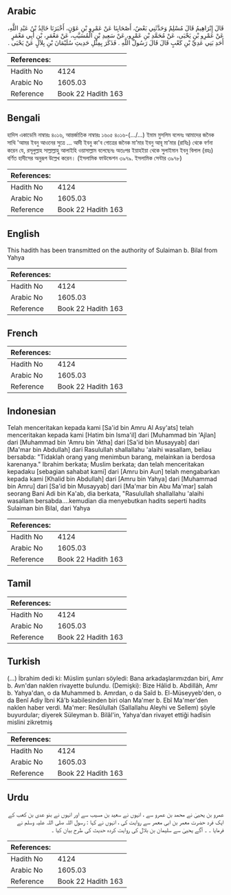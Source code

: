 ## Arabic


<div dir="rtl" lang="ar" style={{fontSize:'larger',backgroundColor:'#f8f9fa',padding:20}}>
قَالَ إِبْرَاهِيمُ قَالَ مُسْلِمٌ وَحَدَّثَنِي بَعْضُ، أَصْحَابِنَا عَنْ عَمْرِو بْنِ عَوْنٍ، أَخْبَرَنَا خَالِدُ بْنُ عَبْدِ اللَّهِ، عَنْ عَمْرِو بْنِ يَحْيَى، عَنْ مُحَمَّدِ بْنِ عَمْرٍو، عَنْ سَعِيدِ بْنِ الْمُسَيَّبِ، عَنْ مَعْمَرِ، بْنِ أَبِي مَعْمَرٍ أَحَدِ بَنِي عَدِيِّ بْنِ كَعْبٍ قَالَ قَالَ رَسُولُ اللَّهِ ‏.‏ فَذَكَرَ بِمِثْلِ حَدِيثِ سُلَيْمَانَ بْنِ بِلاَلٍ عَنْ يَحْيَى ‏.‏
</div>
<div style={{backgroundColor:'#f8f9fa',padding:20, marginBottom: 10}}><table> <thead> <tr> <th>References:</th> <th></th> </tr> </thead> <tbody><tr><td>Hadith No</td><td>4124</td></tr><tr><td>Arabic No</td><td>1605.03</td></tr><tr><td>Reference</td><td>Book 22 Hadith 163</td></tr></tbody></table></div>

## Bengali


<div dir="ltr" lang="bn" style={{fontSize:'larger',backgroundColor:'#f8f9fa',padding:20}}>
হাদিস একাডেমি নাম্বারঃ ৪০১৬, আন্তর্জাতিক নাম্বারঃ ১৬০৫ ৪০১৬-(.../...) ইমাম মুসলিম বলেনঃ আমাদের জনৈক সাথি 'আমর ইবনু আওনের সুত্রে ... আদী ইবনু কা'ব গোত্রের জনৈক মা’মার ইবনু আবূ মা’মার (রাযিঃ) থেকে বর্ণনা করেন যে, রসূলুল্লাহ সাল্লাল্লাহু আলাইহি ওয়াসাল্লাম বলেছেনঃ অতঃপর ইয়াহইয়া থেকে সুলাইমান ইবনু বিলাল (রহঃ) বর্ণিত হাদীসের অনুরূপ উল্লেখ করেন। (ইসলামিক ফাউন্ডেশন ৩৯৭৯. ইসলামিক সেন্টার ৩৯৭৮)
</div>
<div style={{backgroundColor:'#f8f9fa',padding:20, marginBottom: 10}}><table> <thead> <tr> <th>References:</th> <th></th> </tr> </thead> <tbody><tr><td>Hadith No</td><td>4124</td></tr><tr><td>Arabic No</td><td>1605.03</td></tr><tr><td>Reference</td><td>Book 22 Hadith 163</td></tr></tbody></table></div>

## English


<div dir="ltr" lang="en" style={{fontSize:'larger',backgroundColor:'#f8f9fa',padding:20}}>
This hadith has been transmitted on the authority of Sulaiman b. Bilal from Yahya
</div>
<div style={{backgroundColor:'#f8f9fa',padding:20, marginBottom: 10}}><table> <thead> <tr> <th>References:</th> <th></th> </tr> </thead> <tbody><tr><td>Hadith No</td><td>4124</td></tr><tr><td>Arabic No</td><td>1605.03</td></tr><tr><td>Reference</td><td>Book 22 Hadith 163</td></tr></tbody></table></div>

## French


<div dir="ltr" lang="fr" style={{fontSize:'larger',backgroundColor:'#f8f9fa',padding:20}}>

</div>
<div style={{backgroundColor:'#f8f9fa',padding:20, marginBottom: 10}}><table> <thead> <tr> <th>References:</th> <th></th> </tr> </thead> <tbody><tr><td>Hadith No</td><td>4124</td></tr><tr><td>Arabic No</td><td>1605.03</td></tr><tr><td>Reference</td><td>Book 22 Hadith 163</td></tr></tbody></table></div>

## Indonesian


<div dir="ltr" lang="id" style={{fontSize:'larger',backgroundColor:'#f8f9fa',padding:20}}>
Telah menceritakan kepada kami [Sa'id bin Amru Al Asy'ats] telah menceritakan kepada kami [Hatim bin Isma'il] dari [Muhammad bin 'Ajlan] dari [Muhammad bin 'Amru bin 'Atha] dari [Sa'id bin Musayyab] dari [Ma'mar bin Abdullah] dari Rasulullah shallallahu 'alaihi wasallam, beliau bersabda: "Tidaklah orang yang menimbun barang, melainkan ia berdosa karenanya." Ibrahim berkata; Muslim berkata; dan telah menceritakan kepadaku [sebagian sahabat kami] dari [Amru bin Aun] telah mengabarkan kepada kami [Khalid bin Abdullah] dari [Amru bin Yahya] dari [Muhammad bin Amru] dari [Sa'id bin Musayyab] dari [Ma'mar bin Abu Ma'mar] salah seorang Bani Adi bin Ka'ab, dia berkata, "Rasulullah shallallahu 'alaihi wasallam bersabda….kemudian dia menyebutkan hadits seperti hadits Sulaiman bin Bilal, dari Yahya
</div>
<div style={{backgroundColor:'#f8f9fa',padding:20, marginBottom: 10}}><table> <thead> <tr> <th>References:</th> <th></th> </tr> </thead> <tbody><tr><td>Hadith No</td><td>4124</td></tr><tr><td>Arabic No</td><td>1605.03</td></tr><tr><td>Reference</td><td>Book 22 Hadith 163</td></tr></tbody></table></div>

## Tamil


<div dir="ltr" lang="ta" style={{fontSize:'larger',backgroundColor:'#f8f9fa',padding:20}}>

</div>
<div style={{backgroundColor:'#f8f9fa',padding:20, marginBottom: 10}}><table> <thead> <tr> <th>References:</th> <th></th> </tr> </thead> <tbody><tr><td>Hadith No</td><td>4124</td></tr><tr><td>Arabic No</td><td>1605.03</td></tr><tr><td>Reference</td><td>Book 22 Hadith 163</td></tr></tbody></table></div>

## Turkish


<div dir="ltr" lang="tr" style={{fontSize:'larger',backgroundColor:'#f8f9fa',padding:20}}>
(…) İbrahim dedi ki: Müslim şunları söyledi: Bana arkadaşlarımızdan biri, Amr b. Avn'dan naklen rivayette bulundu. (Demişki): Bize Hâlid b. Abdillâh, Amr b. Yahya'dan, o da Muhammed b. Amrdan, o da Saîd b. El-Müseyyeb'den, o da Benî Adiy İbni Kâ'b kabilesinden biri olan Ma'mer b. Ebî Ma'mer'den naklen haber verdi. Ma'mer: Resûlullah (Sallallahu Aleyhi ve Sellem) şöyle buyurdular; diyerek Süleyman b. Bilâl'in, Yahya'dan rivayet ettiği hadîsin mislini zikretmiş
</div>
<div style={{backgroundColor:'#f8f9fa',padding:20, marginBottom: 10}}><table> <thead> <tr> <th>References:</th> <th></th> </tr> </thead> <tbody><tr><td>Hadith No</td><td>4124</td></tr><tr><td>Arabic No</td><td>1605.03</td></tr><tr><td>Reference</td><td>Book 22 Hadith 163</td></tr></tbody></table></div>

## Urdu


<div dir="rtl" lang="ur" style={{fontSize:'larger',backgroundColor:'#f8f9fa',padding:20}}>
عمرو بن یحییٰ نے محمد بن عمرو سے ، انہوں نے سعید بن مسیب سے اور انہوں نے بنو عدی بن کعب کے ایک فرد حضرت معمر بن ابی معمر سے روایت کی ، انہوں نے کہا : رسول اللہ صلی اللہ علیہ وسلم نے فرمایا ۔ ۔ آگے یحییٰ سے سلیمان بن بلال کی روایت کردہ حدیث کی طرح بیان کیا ۔
</div>
<div style={{backgroundColor:'#f8f9fa',padding:20, marginBottom: 10}}><table> <thead> <tr> <th>References:</th> <th></th> </tr> </thead> <tbody><tr><td>Hadith No</td><td>4124</td></tr><tr><td>Arabic No</td><td>1605.03</td></tr><tr><td>Reference</td><td>Book 22 Hadith 163</td></tr></tbody></table></div>